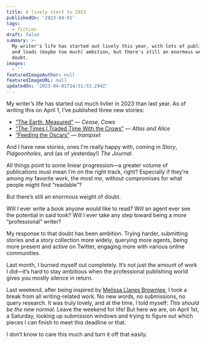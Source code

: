 ```yaml
---
title: A lively start to 2023
publishedOn: '2023-04-01'
tags:
  - fiction
draft: false
summary: >-
  My writer's life has started out lively this year, with lots of publications
  and loads (maybe too much) ambition, but there's still an enormous weight of
  doubt.
images:
  - ''
featuredImageAuthor: null
featuredImageURL: null
updatedOn: '2023-04-01T14:51:53.294Z'
---
```


My writer&rsquo;s life has started out much livlier in 2023 than last year. As of writing this on April 1, I&rsquo;ve published
three new stories:

- [&ldquo;The Earth, Measured&rdquo;](https://ceasecows.com/2023/03/16/the-earth-measured-by-joel-hans/) — _Cease, Cows_
- [&ldquo;The Times I Traded Time With the Crows&rdquo;](https://atlasandalice.com/2023/01/30/fiction-from-joel-hans/) —
_Atlas and Alice_
- [&ldquo;Feeding the Oscars&rdquo;](https://trampset.org/feeding-the-oscars-4a185c627e87) — _trampset_

And I have new stories, ones I&rsquo;m really happy with, coming in _Story_, _Pidgeonholes_, and (as of yesterday!) _The
Journal_.

All things point to some linear progression&mdash;a greater volume of publications must mean I&rsquo;m on the right track,
right? Especially if they&rsquo;re among my favorite work, the most _me_, without compromises for what people might find
&ldquo;readable&rdquo;?

But there&rsquo;s still an enormous weight of doubt.

Will I ever write a book anyone would like to read? Will an agent ever see the potential in said took? Will I ever take
any step toward being a more &ldquo;professional&rdquo; writer?

My response to that doubt has been ambition. Trying harder, submitting stories and a story collection more widely,
querying more agents, being more present and active on Twitter, engaging more with various online communities.

Last month, I burned myself out completely. It&rsquo;s not just the amount of work I did&mdash;it&rsquo;s hard to stay ambitious
when the professional publishing world gives you mostly silence in return.

Last weekend, after being inspired by [Melissa Llanes
Brownlee](https://www.melissallanesbrownlee.com/talk-story/2023/3/24/is-my-writing-life-making-me-happy), I took a break
from all writing-related work. No new words, no submissions, no query research. It was truly lovely, and at the time, I
told myself: _This should be the new normal_. Leave the weekend for life! But here we are, on April 1st, a Saturday,
looking up submission windows and trying to figure out which pieces I can finish to meet this deadline or that.

I don&rsquo;t know to care this much and turn it off that easily.
